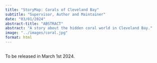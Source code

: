 ```yaml
---
title: "StoryMap: Corals of Cleveland Bay"
subtitle: "Supervisor, Author and Maintainer"
date: "03/01/2024"
abstract-title: "ABSTRACT"
abstract: "A story about the hidden coral world in Cleveland Bay."
image: "../images/coral.jpg"
format: html
---
```


::: {.callout-tip}
##
To be released in March 1st 2024.
:::
